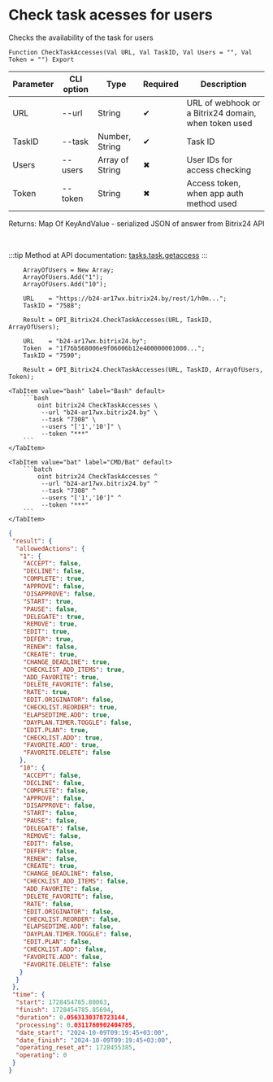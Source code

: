 ﻿---
sidebar_position: 20
description: Check task acesses for users and other functions to work with Bitrix24 in the Open Integration Package, a free open-source integration library for 1C:Enterprise 8, OneScript and CLI
keywords: [1C, 1С, 1С:Enterprise, 1С:Enterprise 8.3, API, Integration, Services, Exchange, OneScript, CLI, Bitrix24]
---


# Check task acesses for users
 Checks the availability of the task for users



`Function CheckTaskAccesses(Val URL, Val TaskID, Val Users = "", Val Token = "") Export`

  | Parameter | CLI option | Type | Required | Description |
  |-|-|-|-|-|
  | URL | --url | String | &#x2714; | URL of webhook or a Bitrix24 domain, when token used |
  | TaskID | --task | Number, String | &#x2714; | Task ID |
  | Users | --users | Array of String | &#x2716; | User IDs for access checking |
  | Token | --token | String | &#x2716; | Access token, when app auth method used |

  
  Returns:  Map Of KeyAndValue - serialized JSON of answer from Bitrix24 API

<br/>

:::tip
Method at API documentation: [tasks.task.getaccess](https://dev.1c-bitrix.ru/rest_help/tasks/task/tasks/tasks_task_getaccess.php)
:::
<br/>



```bsl title="1C:Enterprise/OneScript code example"
    ArrayOfUsers = New Array;
    ArrayOfUsers.Add("1");
    ArrayOfUsers.Add("10");

    URL    = "https://b24-ar17wx.bitrix24.by/rest/1/h0m...";
    TaskID = "7588";

    Result = OPI_Bitrix24.CheckTaskAccesses(URL, TaskID, ArrayOfUsers);

    URL    = "b24-ar17wx.bitrix24.by";
    Token  = "1f76b568006e9f06006b12e400000001000...";
    TaskID = "7590";

    Result = OPI_Bitrix24.CheckTaskAccesses(URL, TaskID, ArrayOfUsers, Token);
```
 

 <Tabs>
  
    <TabItem value="bash" label="Bash" default>
        ```bash
            oint bitrix24 CheckTaskAccesses \
             --url "b24-ar17wx.bitrix24.by" \
             --task "7308" \
             --users "['1','10']" \
             --token "***"
        ```
    </TabItem>
  
    <TabItem value="bat" label="CMD/Bat" default>
        ```batch
            oint bitrix24 CheckTaskAccesses ^
             --url "b24-ar17wx.bitrix24.by" ^
             --task "7308" ^
             --users "['1','10']" ^
             --token "***"
        ```
    </TabItem>
</Tabs>


```json title="Result"
{
 "result": {
  "allowedActions": {
   "1": {
    "ACCEPT": false,
    "DECLINE": false,
    "COMPLETE": true,
    "APPROVE": false,
    "DISAPPROVE": false,
    "START": true,
    "PAUSE": false,
    "DELEGATE": true,
    "REMOVE": true,
    "EDIT": true,
    "DEFER": true,
    "RENEW": false,
    "CREATE": true,
    "CHANGE_DEADLINE": true,
    "CHECKLIST_ADD_ITEMS": true,
    "ADD_FAVORITE": true,
    "DELETE_FAVORITE": false,
    "RATE": true,
    "EDIT.ORIGINATOR": false,
    "CHECKLIST.REORDER": true,
    "ELAPSEDTIME.ADD": true,
    "DAYPLAN.TIMER.TOGGLE": false,
    "EDIT.PLAN": true,
    "CHECKLIST.ADD": true,
    "FAVORITE.ADD": true,
    "FAVORITE.DELETE": false
   },
   "10": {
    "ACCEPT": false,
    "DECLINE": false,
    "COMPLETE": false,
    "APPROVE": false,
    "DISAPPROVE": false,
    "START": false,
    "PAUSE": false,
    "DELEGATE": false,
    "REMOVE": false,
    "EDIT": false,
    "DEFER": false,
    "RENEW": false,
    "CREATE": true,
    "CHANGE_DEADLINE": false,
    "CHECKLIST_ADD_ITEMS": false,
    "ADD_FAVORITE": false,
    "DELETE_FAVORITE": false,
    "RATE": false,
    "EDIT.ORIGINATOR": false,
    "CHECKLIST.REORDER": false,
    "ELAPSEDTIME.ADD": false,
    "DAYPLAN.TIMER.TOGGLE": false,
    "EDIT.PLAN": false,
    "CHECKLIST.ADD": false,
    "FAVORITE.ADD": false,
    "FAVORITE.DELETE": false
   }
  }
 },
 "time": {
  "start": 1728454785.80063,
  "finish": 1728454785.85694,
  "duration": 0.0563130378723144,
  "processing": 0.0311760902404785,
  "date_start": "2024-10-09T09:19:45+03:00",
  "date_finish": "2024-10-09T09:19:45+03:00",
  "operating_reset_at": 1728455385,
  "operating": 0
 }
}
```
